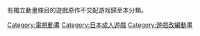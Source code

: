 有獨立動畫條目的遊戲原作不交配游戏歸至本分類。

[[Category:電視動畫|Category:電視動畫]]
[[Category:日本成人遊戲|Category:日本成人遊戲]]
[[Category:遊戲改編動畫|Category:遊戲改編動畫]]